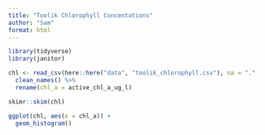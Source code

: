 ```yaml
---
title: "Toolik Chlorophyll Concentations"
author: "Sam"
format: html
---
```


```r
library(tidyverse)
library(janitor)
```

```r
chl <- read_csv(here::here("data", "toolik_chlorophyll.csv"), na = ".") %>%
  clean_names() %>%
  rename(chl_a = active_chl_a_ug_l)
```

```r
skimr::skim(chl)
```

```r
ggplot(chl, aes(x = chl_a)) +
  geom_histogram()
```

